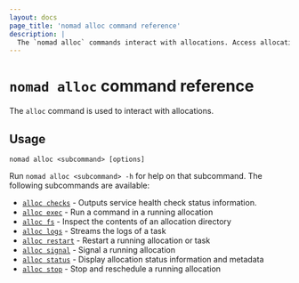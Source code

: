```yaml
---
layout: docs
page_title: 'nomad alloc command reference'
description: |
  The `nomad alloc` commands interact with allocations. Access allocation directories, display status and health checks, stream task logs, run commands inside an allocation, and signal a running allocation. You can also stop, reschedule, and restart a running allocation.
---
```


# `nomad alloc` command reference

The `alloc` command is used to interact with allocations.

## Usage

```plaintext
nomad alloc <subcommand> [options]
```

Run `nomad alloc <subcommand> -h` for help on that subcommand. The following
subcommands are available:

- [`alloc checks`][checks] - Outputs service health check status information.
- [`alloc exec`][exec] - Run a command in a running allocation
- [`alloc fs`][fs] - Inspect the contents of an allocation directory
- [`alloc logs`][logs] - Streams the logs of a task
- [`alloc restart`][restart] - Restart a running allocation or task
- [`alloc signal`][signal] - Signal a running allocation
- [`alloc status`][status] - Display allocation status information and metadata
- [`alloc stop`][stop] - Stop and reschedule a running allocation

[checks]: /nomad/commands/alloc/checks 'Outputs service health check status information'
[exec]: /nomad/commands/alloc/exec 'Run a command in a running allocation'
[fs]: /nomad/commands/alloc/fs 'Inspect the contents of an allocation directory'
[logs]: /nomad/commands/alloc/logs 'Streams the logs of a task'
[restart]: /nomad/commands/alloc/restart 'Restart a running allocation or task'
[signal]: /nomad/commands/alloc/signal 'Signal a running allocation'
[status]: /nomad/commands/alloc/status 'Display allocation status information and metadata'
[stop]: /nomad/commands/alloc/stop 'Stop and reschedule a running allocation'

